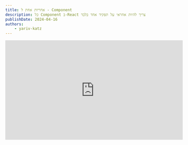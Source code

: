 ```yaml
---
title: אחריות אחת ל - Component
description: כל Component ב-React צריך להיות אחראי על תפקיד אחד בלבד
publishDate: 2024-04-16
authors:
	- yariv-katz
---
```



<div class="not-content flex">
	<iframe
		className="mx-auto mb-10"
		width="560"
		height="315"
		src="https://www.youtube.com/embed/UHMP-26qBS4?si=l_Ym_uy3btnRKvG5"
		title="YouTube video player"
		frameBorder="0"
		allow="accelerometer; autoplay; clipboard-write; encrypted-media; gyroscope; picture-in-picture; web-share"
		allowFullScreen
	/>
</div>

[SOLID](https://simple.wikipedia.org/wiki/SOLID_(object-oriented_design)#:~:text=mnemonic%20acronym%20for%205%20principles,(rules)%20in%20computer%20programming.) הוא סט של חמישה עקרונות שעוזרים לך לעצב קוד מאורגן, ניתן לתחזוקה ולהרחבה.
בשיעור זה נתמקד ב- `Single Responsibility Principle` שהוא ה- `S` ב- `SOLID`.

טעות שחוזרת שאני רואה בקרב מפתחי React, וטעות שיכולה לגרום לבעיות רבות בעתיד.
אם ה-Component שלך ארוך מאוד ועוסק בדברים רבים, זה אות שה-Component עשוי להפר את `Single Responsibility Principle`.

אם ה - Component כולל הרבה if's שמציינים דברים שונים, או אם יש לו הרבה מצבים שונים, או אם יש לו הרבה פונקציות שעושות דברים שונים, זה אות שה-Component עשוי להפר את `Single Responsibility Principle`.

בואו נבחן את ה - Component הבא וננסה לשפר אותו על ידי הקפדה על כלל ה -  `Single Responsibility Principle`.

<div className="mt-5 not-content" dir="ltr">
<Sandpack 
	client:load
	customSetup={{ 
		dependencies: { 
			"react": "^18.0.0",
    	"react-dom": "^18.0.0",
    	"react-scripts": "^5.0.0",
    	"@tanstack/react-query": "5.29.2"
		}
	}}
	files={{
		"/BadTodo.js": {
			readOnly: true,	
			code: `/**
 * Todo is in charge of:
 *    - send a request to fetch the todo items
 *    - render a loading sign until the response is recieved
 *    - render a list of todo items
 *    - render an error if the request if failing
 *
 * This long list is a sign for breaking the single responsibility rule
 */


  const { data, error, isPending } = useQuery({
    queryKey: ["todos"],
    queryFn: () => {
      return fetch("https://jsonplaceholder.typicode.com/todos").then((res) => {
        if (!res.ok) {
          // make the promise be rejected if we didn't get a 2xx response
          throw new Error("Not 2xx response", { cause: res });
        } else {
          return res.json();
        }
      });
    },
  });

  if (isPending) {
    return <h1>Loading</h1>;
  }

  if (error) {
    return <h6>{error.message}</h6>;
  }

  return (
    <ul>
      {data?.map((todo) => (
        <li key={todo.id}>{todo.title}</li>
      ))}
    </ul>
  );
}
			`
		},
		"/App.js": {
			hidden: true,
			readOnly: true,		
			code: `import { QueryClient, QueryClientProvider } from "@tanstack/react-query";
			
// Create a client
const queryClient = new QueryClient();

  return (
		<QueryClientProvider client={queryClient}>
			<BadTodo />
		</QueryClientProvider>		
  )
}`
		},
		
	}}
	template="react" 
/>
</div>

נסתכל על ה - Component `<BadTodo />`. ה - Component אחראי על לקבל את רשימת ה - todo items, להציג סימן טעינה עד שהתשובה מתקבלת, להציג רשימת todo items, ולהציג שגיאה אם הבקשה נכשלת.
נשים לב לכמה if's שונים אשר גורמים להצגה שונה, וזה אות שה - Component עשוי להפר את `Single Responsibility Principle`.
מה אם נרצה לחלוק את הסימן טעינה עם Component אחרים? מה אם נרצה לחלוק את ההודעה שגיאה עם Component אחרים? מה אם נרצה לחלוק את רשימת ה - todo items עם Component אחרים? אי אפשר לעשות זאת מכיוון שה - Component עושה יותר מדי דברים.
לעתים קרובות שבירת `Single Responsibility Principle` גורמת לשכפול קוד, וזה עשוי להקשות על תחזוקה ובדיקה של הקוד.

נחליף את ה - Component `<BadTodo />` וניצור במקום זאת את ה - Component `<GoodTodo />` אשר עוקב אחר `Single Responsibility Principle`.
נסתכל על הקוד הבא:

<div className="mt-5 not-content" dir="ltr">
<Sandpack 
	client:load
	customSetup={{ 
		dependencies: { 
			"react": "^18.0.0",
    	"react-dom": "^18.0.0",
    	"react-scripts": "^5.0.0",
    	"@tanstack/react-query": "5.29.2",
			"react-error-boundary": "4.0.13"
		}
	}}
	files={{
		"/GoodTodo.js": {
			readOnly: true,	
			code: `import { useTodos } from "./todo.hook.js";

  const { data } = useTodos();

  return (
    <ul>
      {data.map((todo) => (
        <li key={todo.id}>{todo.title}</li>
      ))}
    </ul>
  );
}
`
		},
		"/App.js": {			
			readOnly: true,		
			code: `import "./styles.css";

// Create a client
const queryClient = new QueryClient();

  return (
		<QueryClientProvider client={queryClient}>
			<div className="App">
				<ErrorBoundary fallback={<Error />}>
					<Suspense fallback={<Loading />}>
						<GoodTodo />
					</Suspense>
				</ErrorBoundary>
			</div>
		</QueryClientProvider>
  );
}
`
		},
		"/Loading.js": {
			readOnly: true,	
			code: `export function Loading() {
	return <h1>Loading</h1>;
}					 
					`
		},
		"/Error.js": {
			readOnly: true,	
			code: `export function Error() {
	return <h6>Something went wrong</h6>;
}`
		},
		"/todo.hook.js": {
			readOnly: true,	
			code: `import { useSuspenseQuery } from "@tanstack/react-query";

/**
 * Will query the server for a list of todo items
 * @returns {ReturnType<typeof useSuspenseQuery>}
 */
  return useSuspenseQuery({
    queryKey: ["todos"],
    queryFn: () => {
      return fetch("https://jsonplaceholder.typicode.com/todos").then(
        (res) => {
          if (!res.ok) {
            // make the promise be rejected if we didn't get a 2xx response
            throw new Error("Not 2xx response", { cause: res });
          } else {
            return res.json();
          }
        }
      );
    },
  });
}
`
		}
	}}
	template="react" 
/>
</div>

אנחנו משתמשים כאן בכמה טכניקות כדי לתת ל - `<GoodTodo>` ולכל ה - Components כאן אחריות אחת בלבד:
- אנו משתמשים ב - Custom Hook `useTodos` כדי לקבל את רשימת ה - todo items. ה - Hook הזה אחראי רק על לקבל את רשימת ה - todo items ולא על דבר אחר.
- אנו משתמשים ב - `<Suspense>` ומספקים לו את ה - `fallback` prop עם ה - `<Loading />` Component. בכך אנו יכולים לשתף את הסימן טעינה עם Components אחרים, וה - `<Loading>` עצמו אחראי רק על סימן הטעינה.
- אנו משתמשים ב - `<ErrorBoundary>` ומספקים לו את ה - `fallback` prop עם ה - `<Error />` Component. בכך אנו יכולים לשתף את ההודעה שגיאה עם Components אחרים, וה - `<Error>` עצמו אחראי רק על ההודעה שגיאה.

כל דבר באפליקציה שלנו אחראי רק על דבר אחד ורק על דבר אחד. זה עושה את הקוד שלנו קל יותר לתחזוקה, קל יותר לבדיקה, וקל יותר להרחבה.
אנו יכולים בקלות לשתף את ה - `<Loading />` ואת ה - `<Error />` Components עם Components אחרים, ואנו יכולים בקלות לשתף את ה - `useTodos` Hook עם Components אחרים.
